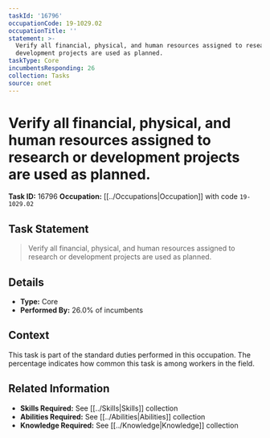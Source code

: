 ```yaml
---
taskId: '16796'
occupationCode: 19-1029.02
occupationTitle: ''
statement: >-
  Verify all financial, physical, and human resources assigned to research or
  development projects are used as planned.
taskType: Core
incumbentsResponding: 26
collection: Tasks
source: onet
---
```

# Verify all financial, physical, and human resources assigned to research or development projects are used as planned.

**Task ID:** 16796
**Occupation:** [[../Occupations|Occupation]] with code `19-1029.02`

## Task Statement

> Verify all financial, physical, and human resources assigned to research or development projects are used as planned.

## Details

- **Type:** Core
- **Performed By:** 26.0% of incumbents

## Context

This task is part of the standard duties performed in this occupation. The percentage indicates how common this task is among workers in the field.

## Related Information

- **Skills Required:** See [[../Skills|Skills]] collection
- **Abilities Required:** See [[../Abilities|Abilities]] collection
- **Knowledge Required:** See [[../Knowledge|Knowledge]] collection

